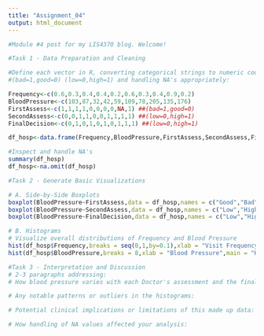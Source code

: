 ```yaml
---
title: "Assignment_04"
output: html_document
---
```


```r
#Module #4 post for my LIS4370 blog. Welcome!

#Task 1 - Data Preparation and Cleaning

#Define each vector in R, converting categorical strings to numeric codes
#(bad=1,good=0) (low=0,high=1) and handling NA's appropriately:

Frequency<-c(0.6,0.3,0.4,0.4,0.2,0.6,0.3,0.4,0.9,0.2)
BloodPressure<-c(103,87,32,42,59,109,78,205,135,176)
FirstAssess<-c(1,1,1,1,0,0,0,0,NA,1) ##(bad=1,good=0)
SecondAssess<-c(0,0,1,1,0,0,1,1,1,1) ##(low=0,high=1)
FinalDecision<-c(0,1,0,1,0,1,0,1,1,1) ##(low=0,high=1)

df_hosp<-data.frame(Frequency,BloodPressure,FirstAssess,SecondAssess,FinalDecision,stringsAsFactors = FALSE)

#Inspect and handle NA's
summary(df_hosp)
df_hosp<-na.omit(df_hosp)

#Task 2 - Generate Basic Visualizations

# A. Side-by-Side Boxplots
boxplot(BloodPressure~FirstAssess,data = df_hosp,names = c("Good","Bad"),ylab = "Blood Pressure",main = "BP by First MD Assessment")
boxplot(BloodPressure~SecondAssess,data = df_hosp,names = c("Low","High"),ylab = "Blood Pressure",main = "BP by Second MD Assessment")
boxplot(BloodPressure~FinalDecision,data = df_hosp,names = c("Low","High"),ylab = "Blood Pressure",main = "BP by Final Decision")

# B. Histograms
# Visualize overall distributions of Frequency and Blood Pressure
hist(df_hosp$Frequency,breaks = seq(0,1,by=0.1),xlab = "Visit Frequency",main = "Histogram of Visit Frequency")
hist(df_hosp$BloodPressure,breaks = 8,xlab = "Blood Pressure",main = "Histogram of Blood Pressure")

#Task 3 - Interpretation and Discussion
# 2-3 paragraphs addressing:
# How blood pressure varies with each Doctor's assessment and the final decision:

# Any notable patterns or outliers in the histograms:

# Potential clinical implications or limitations of this made up data:

# How handling of NA values affected your analysis:









```

